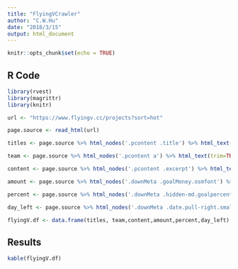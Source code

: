 ```yaml
---
title: "FlyingVCrawler"
author: "C.W.Hu"
date: "2018/3/15"
output: html_document
---
```


```r
knitr::opts_chunk$set(echo = TRUE)
```

## R Code

```r
library(rvest)
library(magrittr)
library(knitr)

url <- "https://www.flyingv.cc/projects?sort=hot"

page.source <- read_html(url)

titles <- page.source %>% html_nodes('.pcontent .title') %>% html_text(trim=TRUE)

team <- page.source %>% html_nodes('.pcontent a') %>% html_text(trim=TRUE)

content <- page.source %>% html_nodes('.pcontent .excerpt') %>% html_text(trim=TRUE)

amount <- page.source %>% html_nodes('.downMeta .goalMoney.osmfont') %>% html_text(trim=TRUE)

percent <- page.source %>% html_nodes('.downMeta .hidden-md.goalpercent') %>% html_text(trim=TRUE)

day_left <- page.source %>% html_nodes('.downMeta .date.pull-right.small') %>% html_text(trim=TRUE)

flyingV.df <- data.frame(titles, team,content,amount,percent,day_left)
```

## Results

```r
kable(flyingV.df)
```

